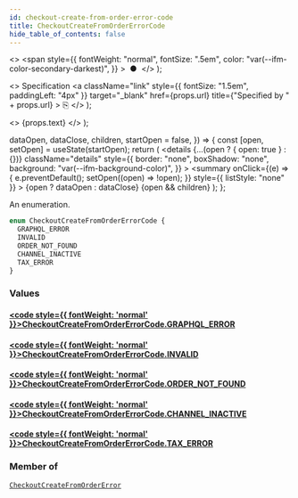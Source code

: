 ```yaml
---
id: checkout-create-from-order-error-code
title: CheckoutCreateFromOrderErrorCode
hide_table_of_contents: false
---
```


  <>
    <span
      style={{
        fontWeight: "normal",
        fontSize: ".5em",
        color: "var(--ifm-color-secondary-darkest)",
      }}
    >
      &nbsp;●&nbsp;
    </span>
  </>
);

  <>
    Specification
    <a
      className="link"
      style={{ fontSize: "1.5em", paddingLeft: "4px" }}
      target="\_blank"
      href={props.url}
      title={"Specified by " + props.url}
    >
      ⎘
    </a>
  </>
);

  <>
    <span className={props.class}>{props.text}</span>
  </>
);


  dataOpen,
  dataClose,
  children,
  startOpen = false,
}) => {
  const [open, setOpen] = useState(startOpen);
  return (
    <details
      {...(open ? { open: true } : {})}
      className="details"
      style={{
        border: "none",
        boxShadow: "none",
        background: "var(--ifm-background-color)",
      }}
    >
      <summary
        onClick={(e) => {
          e.preventDefault();
          setOpen((open) => !open);
        }}
        style={{ listStyle: "none" }}
      >
        {open ? dataOpen : dataClose}
      </summary>
      {open && children}
    </details>
  );
};

An enumeration.

```graphql
enum CheckoutCreateFromOrderErrorCode {
  GRAPHQL_ERROR
  INVALID
  ORDER_NOT_FOUND
  CHANNEL_INACTIVE
  TAX_ERROR
}
```

### Values

#### [<code style={{ fontWeight: 'normal' }}>CheckoutCreateFromOrderErrorCode.<b>GRAPHQL_ERROR</b></code>](#)

>

#### [<code style={{ fontWeight: 'normal' }}>CheckoutCreateFromOrderErrorCode.<b>INVALID</b></code>](#)

>

#### [<code style={{ fontWeight: 'normal' }}>CheckoutCreateFromOrderErrorCode.<b>ORDER_NOT_FOUND</b></code>](#)

>

#### [<code style={{ fontWeight: 'normal' }}>CheckoutCreateFromOrderErrorCode.<b>CHANNEL_INACTIVE</b></code>](#)

>

#### [<code style={{ fontWeight: 'normal' }}>CheckoutCreateFromOrderErrorCode.<b>TAX_ERROR</b></code>](#)

>

### Member of

[`CheckoutCreateFromOrderError`](../../../api-storefront/checkout/objects/checkout-create-from-order-error) <Badge class="badge badge--secondary" text="object"/>
